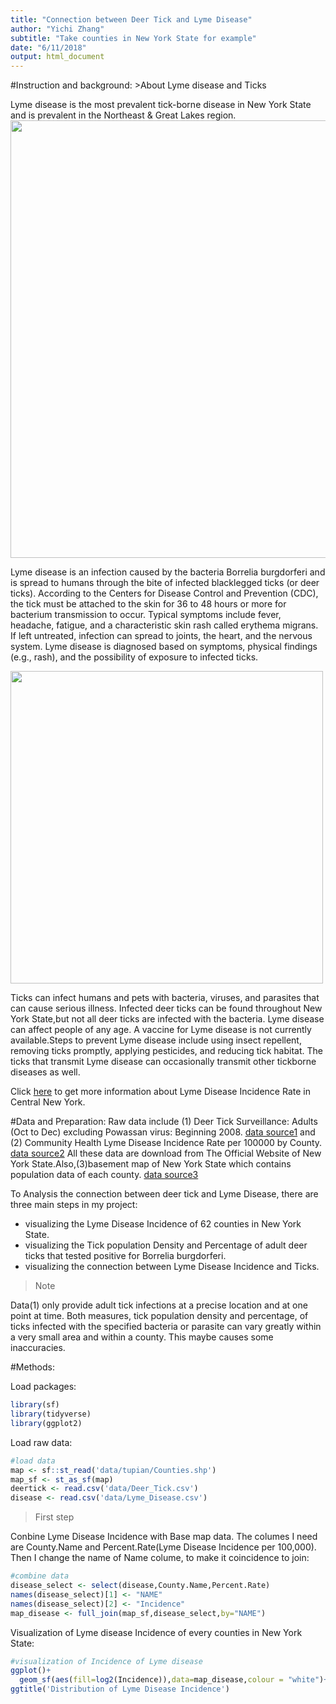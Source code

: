 ```yaml
---
title: "Connection between Deer Tick and Lyme Disease"
author: "Yichi Zhang"
subtitle: "Take counties in New York State for example"
date: "6/11/2018"
output: html_document
---
```


#Instruction and background:
>About Lyme disease and Ticks

Lyme disease is the most prevalent tick-borne disease in New York State and is prevalent in the Northeast & Great Lakes region.
<img src="https://c.o0bg.com/rf/image_960w/Boston/2011-2020/2018/05/10/BostonGlobe.com/Metro/Images/lymemap-15798.jpg" width="700">

Lyme disease is an infection caused by the bacteria Borrelia burgdorferi and is spread to humans through the bite of infected blacklegged ticks (or deer ticks). According to the Centers for Disease Control and Prevention (CDC), the tick must be attached to the skin for 36 to 48 hours or more for bacterium transmission to occur. Typical symptoms include fever, headache, fatigue, and a characteristic skin rash called erythema migrans. If left untreated, infection can spread to joints, the heart, and the nervous system. Lyme disease is diagnosed based on symptoms, physical findings (e.g., rash), and the possibility of exposure to infected ticks.

<img src="https://www.purposegames.com/images/games/background/338/338017.png" width="500">

Ticks can infect humans and pets with bacteria, viruses, and parasites that can cause serious illness. Infected deer ticks can be found throughout New York State,but not all deer ticks are infected with the bacteria. Lyme disease can affect people of any age. A vaccine for Lyme disease is not currently available.Steps to prevent Lyme disease include using insect repellent, removing ticks promptly, applying pesticides, and reducing tick habitat. The ticks that transmit Lyme disease can occasionally transmit other tickborne diseases as well.

Click [here](http://www.healthecny.org/index.php?module=indicators&controller=index&action=view&indicatorId=305&localeId=132865) to get more information about Lyme Disease Incidence Rate in Central New York.

#Data and Preparation:
Raw data include (1) Deer Tick Surveillance: Adults (Oct to Dec) excluding Powassan virus: Beginning 2008. [data source1](https://health.data.ny.gov/Health/Deer-Tick-Surveillance-Adults-Oct-to-Dec-excluding/vzbp-i2d4) and (2) Community Health Lyme Disease Incidence Rate per 100000 by County. [data source2](https://health.data.ny.gov/Health/Community-Health-Lyme-Disease-Incidence-Rate-per-1/6sxr-cqij) All these data are download from The Official Website of New York State.Also,(3)basement map of New York State which contains population data of each county. [data source3](https://gis.ny.gov/gisdata/inventories/details.cfm?DSID=1278)

To Analysis the connection between deer tick and Lyme Disease, there are three main steps in my project:

* visualizing the Lyme Disease Incidence of 62 counties in New York State.
* visualizing the Tick population Density and Percentage of adult deer ticks that tested positive for Borrelia burgdorferi.
* visualizing the connection between Lyme Disease Incidence and Ticks.

>Note

Data(1) only provide adult tick infections at a precise location and at one point at time. Both measures, tick population density and percentage, of ticks infected with the specified bacteria or parasite can vary greatly within a very small area and within a county. This maybe causes some inaccuracies.

#Methods:

Load packages:
```r
library(sf)
library(tidyverse)
library(ggplot2)
```

Load raw data:
```r
#load data
map <- sf::st_read('data/tupian/Counties.shp')
map_sf <- st_as_sf(map)
deertick <- read.csv('data/Deer_Tick.csv')
disease <- read.csv('data/Lyme_Disease.csv')
```
>First step

Conbine Lyme Disease Incidence with Base map data. The columes I need are County.Name and Percent.Rate(Lyme Disease Incidence per 100,000). Then I change the name of Name colume, to make it coincidence to join:

```r
#combine data
disease_select <- select(disease,County.Name,Percent.Rate)
names(disease_select)[1] <- "NAME"
names(disease_select)[2] <- "Incidence"
map_disease <- full_join(map_sf,disease_select,by="NAME")
```

Visualization of Lyme disease Incidence of every counties in New York State:

```r
#visualization of Incidence of Lyme disease
ggplot()+
  geom_sf(aes(fill=log2(Incidence)),data=map_disease,colour = "white")+
ggtitle('Distribution of Lyme Disease Incidence')
```